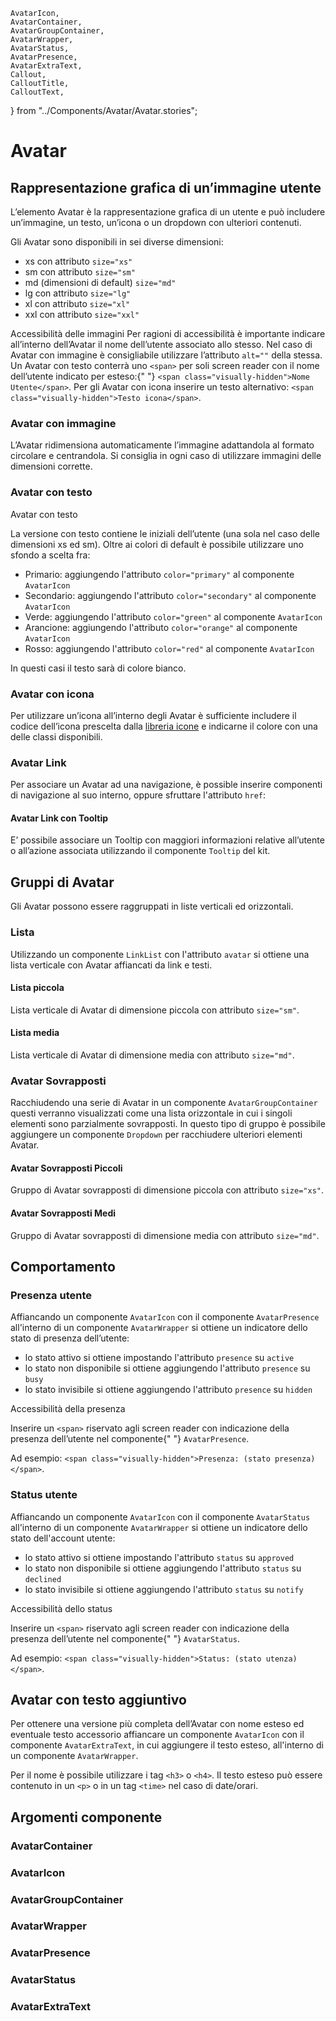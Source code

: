     AvatarIcon,
    AvatarContainer,
    AvatarGroupContainer,
    AvatarWrapper,
    AvatarStatus,
    AvatarPresence,
    AvatarExtraText,
    Callout,
    CalloutTitle,
    CalloutText,
} from "../Components/Avatar/Avatar.stories";

<Meta title="Documentazione/Componenti/Avatar" />

# Avatar

## Rappresentazione grafica di un’immagine utente

L’elemento Avatar è la rappresentazione grafica di un utente e può includere un’immagine, un testo, un’icona o un dropdown con ulteriori contenuti.

Gli Avatar sono disponibili in sei diverse dimensioni:

-   xs con attributo `size="xs"`
-   sm con attributo `size="sm"`
-   md (dimensioni di default) `size="md"`
-   lg con attributo `size="lg"`
-   xl con attributo `size="xl"`
-   xxl con attributo `size="xxl"`

<div className="docs">
    <Callout color="success">
        <CalloutTitle>
            <span className="text">Accessibilità delle immagini</span>
        </CalloutTitle>
        <CalloutText>Per ragioni di accessibilità è importante indicare all’interno dell’Avatar il nome dell’utente associato allo stesso.</CalloutText>
        <CalloutText>
            Nel caso di Avatar con immagine è consigliabile utilizzare l’attributo <Code>alt=""</Code> della stessa.
        </CalloutText>
        <CalloutText>
            Un Avatar con testo conterrà uno <Code>&lt;span&gt;</Code> per soli screen reader con il nome dell’utente indicato per esteso:{" "}
            <Code>&lt;span class="visually-hidden"&gt;Nome Utente&lt;/span&gt;</Code>.
        </CalloutText>
        <CalloutText>
            Per gli Avatar con icona inserire un testo alternativo: <Code>&lt;span class="visually-hidden"&gt;Testo icona&lt;/span&gt;</Code>.
        </CalloutText>
    </Callout>
</div>

### Avatar con immagine

L’Avatar ridimensiona automaticamente l’immagine adattandola al formato circolare e centrandola. Si consiglia in ogni caso di utilizzare immagini delle dimensioni corrette.

<Canvas>
    <Story id="componenti-avatar--avatar-with-image" />
</Canvas>

### Avatar con testo

Avatar con testo

La versione con testo contiene le iniziali dell’utente (una sola nel caso delle dimensioni xs ed sm). Oltre ai colori di default è possibile utilizzare uno sfondo a scelta fra:

-   Primario: aggiungendo l'attributo `color="primary"` al componente `AvatarIcon`
-   Secondario: aggiungendo l'attributo `color="secondary"` al componente `AvatarIcon`
-   Verde: aggiungendo l'attributo `color="green"` al componente `AvatarIcon`
-   Arancione: aggiungendo l'attributo `color="orange"` al componente `AvatarIcon`
-   Rosso: aggiungendo l'attributo `color="red"` al componente `AvatarIcon`

In questi casi il testo sarà di colore bianco.

<Canvas>
    <Story id="componenti-avatar--avatar-with-text" />
</Canvas>

### Avatar con icona

Per utilizzare un’icona all’interno degli Avatar è sufficiente includere il codice dell’icona prescelta dalla [libreria icone](?path=/docs/documentazione-utilities-icone--page#lista-delle-icone-disponibili) e indicarne il colore con una delle classi disponibili.

<Canvas>
    <Story id="componenti-avatar--avatar-with-icon" />
</Canvas>

### Avatar Link

Per associare un Avatar ad una navigazione, è possible inserire componenti di navigazione al suo interno, oppure sfruttare l'attributo `href`:

<Canvas>
    <Story id="componenti-avatar--avatar-link" />
</Canvas>

#### Avatar Link con Tooltip

E’ possibile associare un Tooltip con maggiori informazioni relative all’utente o all’azione associata utilizzando il componente `Tooltip` del kit.

<Canvas>
    <Story id="componenti-avatar--avatar-link-with-tooltip" />
</Canvas>

## Gruppi di Avatar

Gli Avatar possono essere raggruppati in liste verticali ed orizzontali.

### Lista

Utilizzando un componente `LinkList` con l'attributo `avatar` si ottiene una lista verticale con Avatar affiancati da link e testi.

#### Lista piccola

Lista verticale di Avatar di dimensione piccola con attributo `size="sm"`.

<Canvas>
    <Story id="componenti-avatar-avatar-groups-list--avatar-small-list" />
</Canvas>

#### Lista media

Lista verticale di Avatar di dimensione media con attributo `size="md"`.

<Canvas>
    <Story id="componenti-avatar-avatar-groups-list--avatar-media-list" />
</Canvas>

### Avatar Sovrapposti

Racchiudendo una serie di Avatar in un componente `AvatarGroupContainer` questi verranno visualizzati come una lista orizzontale in cui i singoli elementi sono parzialmente sovrapposti. In questo tipo di gruppo è possibile aggiungere un componente `Dropdown` per racchiudere ulteriori elementi Avatar.

#### Avatar Sovrapposti Piccoli

Gruppo di Avatar sovrapposti di dimensione piccola con attributo `size="xs"`.

<Canvas>
    <Story id="componenti-avatar-avatar-groups-overlapping--small-overlapping-avatars" />
</Canvas>

#### Avatar Sovrapposti Medi

Gruppo di Avatar sovrapposti di dimensione media con attributo `size="md"`.

<Canvas>
    <Story id="componenti-avatar-avatar-groups-overlapping--medium-overlaid-avatars" />
</Canvas>

## Comportamento

### Presenza utente

Affiancando un componente `AvatarIcon` con il componente `AvatarPresence` all'interno di un componente `AvatarWrapper` si ottiene un indicatore dello stato di presenza dell’utente:

-   lo stato attivo si ottiene impostando l'attributo `presence` su `active`
-   lo stato non disponibile si ottiene aggiungendo l'attributo `presence` su `busy`
-   lo stato invisibile si ottiene aggiungendo l'attributo `presence` su `hidden`

<div className="docs">
    <Callout color="success">
        <CalloutTitle>
            <span className="text">Accessibilità della presenza</span>
        </CalloutTitle>
        <CalloutText>
            <p>
                Inserire un <Code>&lt;span&gt;</Code> riservato agli screen reader con indicazione della presenza dell’utente nel componente{" "}
                <Code>AvatarPresence</Code>.
            </p>
            <p>
                Ad esempio: <Code>&lt;span class="visually-hidden"&gt;Presenza: (stato presenza)&lt;/span&gt;</Code>.
            </p>
        </CalloutText>
    </Callout>
</div>

<Canvas>
    <Story id="componenti-avatar-behavior--user-presence" />
</Canvas>

### Status utente

Affiancando un componente `AvatarIcon` con il componente `AvatarStatus` all'interno di un componente `AvatarWrapper` si ottiene un indicatore dello stato dell'account utente:

-   lo stato attivo si ottiene impostando l'attributo `status` su `approved`
-   lo stato non disponibile si ottiene aggiungendo l'attributo `status` su `declined`
-   lo stato invisibile si ottiene aggiungendo l'attributo `status` su `notify`

<div className="docs">
    <Callout color="success">
        <CalloutTitle>
            <span className="text">Accessibilità dello status</span>
        </CalloutTitle>
        <CalloutText>
            <p>
                Inserire un <Code>&lt;span&gt;</Code> riservato agli screen reader con indicazione della presenza dell’utente nel componente{" "}
                <Code>AvatarStatus</Code>.
            </p>
            <p>
                Ad esempio: <Code>&lt;span class="visually-hidden"&gt;Status: (stato utenza)&lt;/span&gt;</Code>.
            </p>
        </CalloutText>
    </Callout>
</div>

<Canvas>
    <Story id="componenti-avatar-behavior--user-status" />
</Canvas>

## Avatar con testo aggiuntivo

Per ottenere una versione più completa dell’Avatar con nome esteso ed eventuale testo accessorio affiancare un componente `AvatarIcon` con il componente `AvatarExtraText`, in cui aggiungere il testo esteso, all'interno di un componente `AvatarWrapper`.

Per il nome è possibile utilizzare i tag `<h3>` o `<h4>`. Il testo esteso può essere contenuto in un `<p>` o in un tag `<time>` nel caso di date/orari.

<Canvas>
    <Story id="componenti-avatar--avatar-with-additional-text" />
</Canvas>

## Argomenti componente

### AvatarContainer

<ArgsTable of={AvatarContainer} />

### AvatarIcon

<ArgsTable of={AvatarIcon} />

### AvatarGroupContainer

<ArgsTable of={AvatarGroupContainer} />

### AvatarWrapper

<ArgsTable of={AvatarWrapper} />

### AvatarPresence

<ArgsTable of={AvatarPresence} />

### AvatarStatus

<ArgsTable of={AvatarStatus} />

### AvatarExtraText

<ArgsTable of={AvatarExtraText} />

